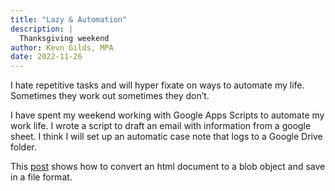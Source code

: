 ```yaml
---
title: "Lazy & Automation"
description: |
  Thanksgiving weekend
author: Kevn Gilds, MPA
date: 2022-11-26
---
```


I hate repetitive tasks and will hyper fixate on ways to automate my life. Sometimes they work out sometimes they don't.

I have spent my weekend working with Google Apps Scripts to automate my work life. I wrote a script to draft an email with information from a google sheet. I think I will set up an automatic case note that logs to a Google Drive folder.

This [post](https://www.labnol.org/code/19960-convert-html-to-pdf) shows how to convert an html document to a blob object and save in a file format.
